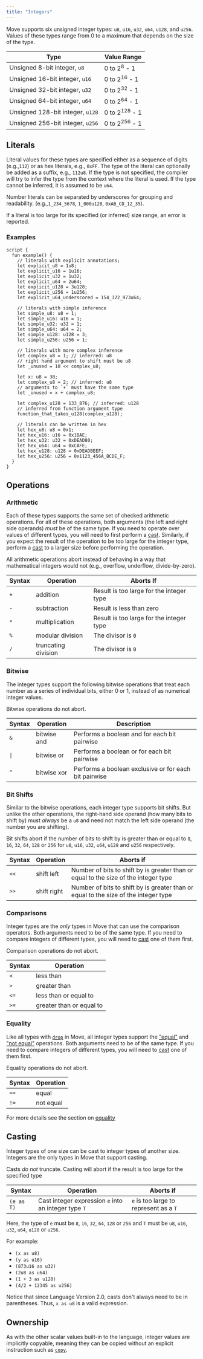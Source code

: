 ```yaml
---
title: "Integers"
---
```


Move supports six unsigned integer types: `u8`, `u16`, `u32`, `u64`, `u128`, and `u256`. Values of these types range from 0 to a maximum that depends on the size of the type.

| Type                             | Value Range              |
| -------------------------------- | ------------------------ |
| Unsigned 8-bit integer, `u8`     | 0 to 2<sup>8</sup> - 1   |
| Unsigned 16-bit integer, `u16`   | 0 to 2<sup>16</sup> - 1  |
| Unsigned 32-bit integer, `u32`   | 0 to 2<sup>32</sup> - 1  |
| Unsigned 64-bit integer, `u64`   | 0 to 2<sup>64</sup> - 1  |
| Unsigned 128-bit integer, `u128` | 0 to 2<sup>128</sup> - 1 |
| Unsigned 256-bit integer, `u256` | 0 to 2<sup>256</sup> - 1 |

## Literals

Literal values for these types are specified either as a sequence of digits (e.g.,`112`) or as hex literals, e.g., `0xFF`. The type of the literal can optionally be added as a suffix, e.g., `112u8`. If the type is not specified, the compiler will try to infer the type from the context where the literal is used. If the type cannot be inferred, it is assumed to be `u64`.

Number literals can be separated by underscores for grouping and readability. (e.g.,`1_234_5678`, `1_000u128`, `0xAB_CD_12_35`).

If a literal is too large for its specified (or inferred) size range, an error is reported.

### Examples

```move
script {
  fun example() {
    // literals with explicit annotations;
    let explicit_u8 = 1u8;
    let explicit_u16 = 1u16;
    let explicit_u32 = 1u32;
    let explicit_u64 = 2u64;
    let explicit_u128 = 3u128;
    let explicit_u256 = 1u256;
    let explicit_u64_underscored = 154_322_973u64;

    // literals with simple inference
    let simple_u8: u8 = 1;
    let simple_u16: u16 = 1;
    let simple_u32: u32 = 1;
    let simple_u64: u64 = 2;
    let simple_u128: u128 = 3;
    let simple_u256: u256 = 1;

    // literals with more complex inference
    let complex_u8 = 1; // inferred: u8
    // right hand argument to shift must be u8
    let _unused = 10 << complex_u8;

    let x: u8 = 38;
    let complex_u8 = 2; // inferred: u8
    // arguments to `+` must have the same type
    let _unused = x + complex_u8;

    let complex_u128 = 133_876; // inferred: u128
    // inferred from function argument type
    function_that_takes_u128(complex_u128);

    // literals can be written in hex
    let hex_u8: u8 = 0x1;
    let hex_u16: u16 = 0x1BAE;
    let hex_u32: u32 = 0xDEAD80;
    let hex_u64: u64 = 0xCAFE;
    let hex_u128: u128 = 0xDEADBEEF;
    let hex_u256: u256 = 0x1123_456A_BCDE_F;
  }
}
```

## Operations

### Arithmetic

Each of these types supports the same set of checked arithmetic operations. For all of these operations, both arguments (the left and right side operands) _must_ be of the same type. If you need to operate over values of different types, you will need to first perform a [cast](#casting). Similarly, if you expect the result of the operation to be too large for the integer type, perform a [cast](#casting) to a larger size before performing the operation.

All arithmetic operations abort instead of behaving in a way that mathematical integers would not (e.g., overflow, underflow, divide-by-zero).

| Syntax | Operation           | Aborts If                                |
| ------ | ------------------- | ---------------------------------------- |
| `+`    | addition            | Result is too large for the integer type |
| `-`    | subtraction         | Result is less than zero                 |
| `*`    | multiplication      | Result is too large for the integer type |
| `%`    | modular division    | The divisor is `0`                       |
| `/`    | truncating division | The divisor is `0`                       |

### Bitwise

The integer types support the following bitwise operations that treat each number as a series of individual bits, either 0 or 1, instead of as numerical integer values.

Bitwise operations do not abort.

| Syntax | Operation   | Description                                           |
| ------ | ----------- | ----------------------------------------------------- |
| `&`    | bitwise and | Performs a boolean and for each bit pairwise          |
| `\|`   | bitwise or  | Performs a boolean or for each bit pairwise           |
| `^`    | bitwise xor | Performs a boolean exclusive or for each bit pairwise |

### Bit Shifts

Similar to the bitwise operations, each integer type supports bit shifts. But unlike the other operations, the right-hand side operand (how many bits to shift by) must _always_ be a `u8` and need not match the left side operand (the number you are shifting).

Bit shifts abort if the number of bits to shift by is greater than or equal to `8`, `16`, `32`, `64`, `128` or `256` for `u8`, `u16`, `u32`, `u64`, `u128` and `u256` respectively.

| Syntax | Operation   | Aborts if                                                                           |
| ------ | ----------- | ----------------------------------------------------------------------------------- |
| `<<`   | shift left  | Number of bits to shift by is greater than or equal to the size of the integer type |
| `>>`   | shift right | Number of bits to shift by is greater than or equal to the size of the integer type |

### Comparisons

Integer types are the _only_ types in Move that can use the comparison operators. Both arguments need to be of the same type. If you need to compare integers of different types, you will need to [cast](#casting) one of them first.

Comparison operations do not abort.

| Syntax | Operation                |
| ------ | ------------------------ |
| `<`    | less than                |
| `>`    | greater than             |
| `<=`   | less than or equal to    |
| `>=`   | greater than or equal to |

### Equality

Like all types with [`drop`](../../../../build/smart-contracts/book/abilities) in Move, all integer types support the ["equal"](../../../../build/smart-contracts/book/equality) and ["not equal"](../../../../build/smart-contracts/book/equality) operations. Both arguments need to be of the same type. If you need to compare integers of different types, you will need to [cast](#casting) one of them first.

Equality operations do not abort.

| Syntax | Operation |
| ------ | --------- |
| `==`   | equal     |
| `!=`   | not equal |

For more details see the section on [equality](../../../../build/smart-contracts/book/equality)

## Casting

Integer types of one size can be cast to integer types of another size. Integers are the only types in Move that support casting.

Casts _do not_ truncate. Casting will abort if the result is too large for the specified type

| Syntax     | Operation                                            | Aborts if                              |
| ---------- | ---------------------------------------------------- | -------------------------------------- |
| `(e as T)` | Cast integer expression `e` into an integer type `T` | `e` is too large to represent as a `T` |

Here, the type of `e` must be `8`, `16`, `32`, `64`, `128` or `256` and `T` must be `u8`, `u16`, `u32`, `u64`, `u128` or `u256`.

For example:

- `(x as u8)`
- `(y as u16)`
- `(873u16 as u32)`
- `(2u8 as u64)`
- `(1 + 3 as u128)`
- `(4/2 + 12345 as u256)`

Notice that since Language Version 2.0, casts don't always need to be in parentheses. Thus, `x as u8` is a valid expression.

## Ownership

As with the other scalar values built-in to the language, integer values are implicitly copyable, meaning they can be copied without an explicit instruction such as [`copy`](../../../../build/smart-contracts/book/variables.mdx#move-and-copy).
